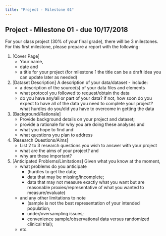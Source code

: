 ```yaml
---
title: "Project - Milestone 01"
---
```


## Project - Milestone 01 - due 10/17/2018

For your class project (30% of your final grade), there will be 3 milestones. For this first milestone, please prepare a report with the following:

1. [Cover Page] 
    - Your name, 
    - date and 
    - a title for your project (for milestone 1 the title can be a draft idea you can update later as needed)
2. [Dataset Description] A description of your data/dataset - include:
    - a description of the source(s) of your data files and elements
    - what protocol you followed to request/obtain the data
    - do you have any/all or part of your data? if not, how soon do you expect to have all of the data you need to complete your project? what hurdles do you/did you have to overcome in getting the data
3. [Background/Rationale] 
    - Provide background details on your project and dataset; 
    - provide a rationale for why you are doing these analyses and 
    - what you hope to find and 
    - what questions you plan to address
4. [Research Questions/Aims] 
    - List 2 to 3 research questions you wish to answer with your project
    - what are the aims of your project? and 
    - why are these important?
5. [Anticipated Problems/Limitations] Given what you know at the moment,
    - what problems do you anticipate 
        - (hurdles to get the data; 
        - data that may be missing/incomplete; 
        - data that may not measure exactly what you want but are reasonable proxies/representative of what you wanted to measure/evaluate)
    - and any other limitations to note 
        - (sample is not the best representation of your intended population; 
        - under/oversampling issues; 
        - convenience sample/observational data versus randomized clinical trial); 
    - etc.